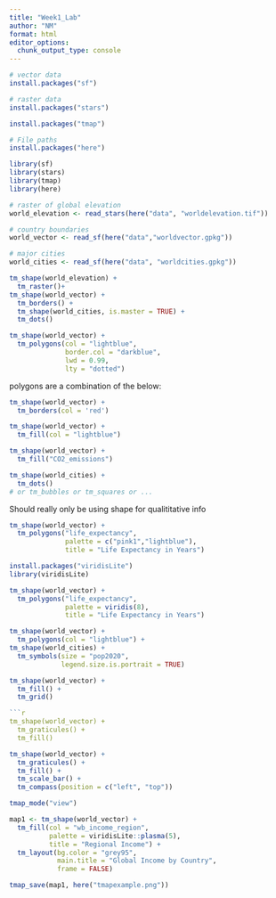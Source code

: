 ```yaml
---
title: "Week1_Lab"
author: "NM"
format: html
editor_options: 
  chunk_output_type: console
---
```


```r
# vector data
install.packages("sf")

# raster data
install.packages("stars")

install.packages("tmap")

# File paths
install.packages("here") 
```

```r
library(sf)
library(stars)
library(tmap)
library(here)
```

```r
# raster of global elevation
world_elevation <- read_stars(here("data", "worldelevation.tif"))

# country boundaries
world_vector <- read_sf(here("data","worldvector.gpkg"))

# major cities
world_cities <- read_sf(here("data", "worldcities.gpkg"))
```

```r
tm_shape(world_elevation) +
  tm_raster()+
tm_shape(world_vector) +
  tm_borders() +
  tm_shape(world_cities, is.master = TRUE) +
  tm_dots()
```

```r
tm_shape(world_vector) +
  tm_polygons(col = "lightblue",
              border.col = "darkblue",
              lwd = 0.99,
              lty = "dotted")
```

polygons are a combination of the below:

```r
tm_shape(world_vector) +
  tm_borders(col = 'red')
```

```r
tm_shape(world_vector) +
  tm_fill(col = "lightblue")
```

```r
tm_shape(world_vector) +
  tm_fill("CO2_emissions")
```

```r
tm_shape(world_cities) +
  tm_dots()
# or tm_bubbles or tm_squares or ...
```

Should really only be using shape for qualititative info

```r
tm_shape(world_vector) +
  tm_polygons("life_expectancy",
              palette = c("pink1","lightblue"),
              title = "Life Expectancy in Years")
```

```r
install.packages("viridisLite")
library(viridisLite)
```

```r
tm_shape(world_vector) + 
  tm_polygons("life_expectancy",
              palette = viridis(8),
              title = "Life Expectancy in Years")
```

```r
tm_shape(world_vector) +
  tm_polygons(col = "lightblue") +
tm_shape(world_cities) +
  tm_symbols(size = "pop2020",
             legend.size.is.portrait = TRUE)
```

```r
tm_shape(world_vector) +
  tm_fill() +
  tm_grid()
```

```r
```r
tm_shape(world_vector) +
  tm_graticules() +
  tm_fill()
```

```r
tm_shape(world_vector) +
  tm_graticules() +
  tm_fill() +
  tm_scale_bar() +
  tm_compass(position = c("left", "top"))
```

```r
tmap_mode("view")

map1 <- tm_shape(world_vector) +
  tm_fill(col = "wb_income_region",
          palette = viridisLite::plasma(5),
          title = "Regional Income") +
  tm_layout(bg.color = "grey95",
            main.title = "Global Income by Country",
            frame = FALSE)

tmap_save(map1, here("tmapexample.png"))
```

